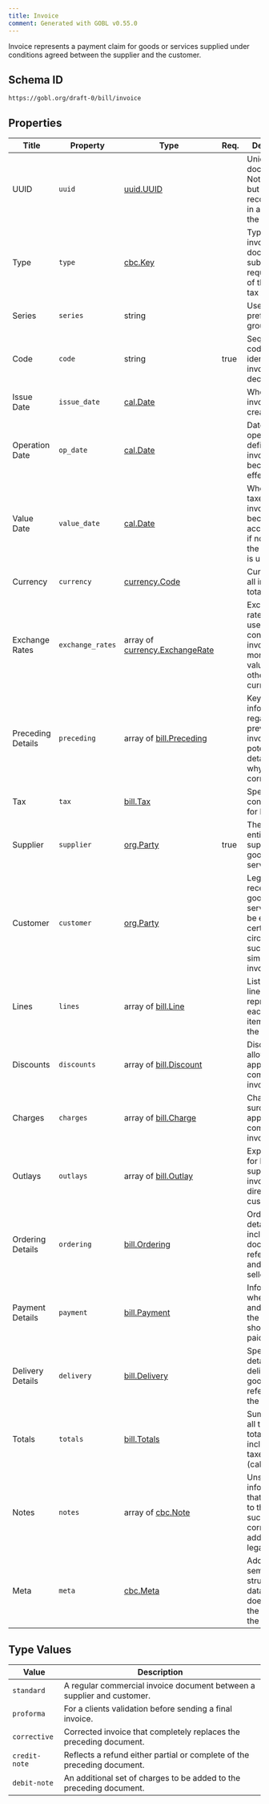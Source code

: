 ```yaml
---
title: Invoice
comment: Generated with GOBL v0.55.0
---
```


Invoice represents a payment claim for goods or services supplied under conditions agreed between the supplier and the customer.

## Schema ID

`https://gobl.org/draft-0/bill/invoice`

## Properties

| Title             | Property         | Type                                                              | Req. | Description                                                                                                      |
|-------------------|------------------|-------------------------------------------------------------------|------|------------------------------------------------------------------------------------------------------------------|
| UUID              | `uuid`           | [uuid.UUID](/draft-0/uuid/uuid)                                   |      | Unique document ID. Not required, but always recommended in addition to the Code.                                |
| Type              | `type`           | [cbc.Key](/draft-0/cbc/key)                                       |      | Type of invoice document subject to the requirements of the local tax regime.                                    |
| Series            | `series`         | string                                                            |      | Used as a prefix to group codes.                                                                                 |
| Code              | `code`           | string                                                            | true | Sequential code used to identify this invoice in tax declarations.                                               |
| Issue Date        | `issue_date`     | [cal.Date](/draft-0/cal/date)                                     |      | When the invoice was created.                                                                                    |
| Operation Date    | `op_date`        | [cal.Date](/draft-0/cal/date)                                     |      | Date when the operation defined by the invoice became effective.                                                 |
| Value Date        | `value_date`     | [cal.Date](/draft-0/cal/date)                                     |      | When the taxes of this invoice become accountable, if none set, the issue date is used.                          |
| Currency          | `currency`       | [currency.Code](/draft-0/currency/code)                           |      | Currency for all invoice totals.                                                                                 |
| Exchange Rates    | `exchange_rates` | array of [currency.ExchangeRate](/draft-0/currency/exchange_rate) |      | Exchange rates to be used when converting the invoices monetary values into other currencies.                    |
| Preceding Details | `preceding`      | array of [bill.Preceding](/draft-0/bill/preceding)                |      | Key information regarding previous invoices and potentially details as to why they were corrected.               |
| Tax               | `tax`            | [bill.Tax](/draft-0/bill/tax)                                     |      | Special tax configuration for billing.                                                                           |
| Supplier          | `supplier`       | [org.Party](/draft-0/org/party)                                   | true | The taxable entity supplying the goods or services.                                                              |
| Customer          | `customer`       | [org.Party](/draft-0/org/party)                                   |      | Legal entity receiving the goods or services, may be empty in certain circumstances such as simplified invoices. |
| Lines             | `lines`          | array of [bill.Line](/draft-0/bill/line)                          |      | List of invoice lines representing each of the items sold to the customer.                                       |
| Discounts         | `discounts`      | array of [bill.Discount](/draft-0/bill/discount)                  |      | Discounts or allowances applied to the complete invoice                                                          |
| Charges           | `charges`        | array of [bill.Charge](/draft-0/bill/charge)                      |      | Charges or surcharges applied to the complete invoice                                                            |
| Outlays           | `outlays`        | array of [bill.Outlay](/draft-0/bill/outlay)                      |      | Expenses paid for by the supplier but invoiced directly to the customer.                                         |
| Ordering Details  | `ordering`       | [bill.Ordering](/draft-0/bill/ordering)                           |      | Ordering details including document references and buyer or seller parties.                                      |
| Payment Details   | `payment`        | [bill.Payment](/draft-0/bill/payment)                             |      | Information on when, how, and to whom the invoice should be paid.                                                |
| Delivery Details  | `delivery`       | [bill.Delivery](/draft-0/bill/delivery)                           |      | Specific details on delivery of the goods referenced in the invoice.                                             |
| Totals            | `totals`         | [bill.Totals](/draft-0/bill/totals)                               |      | Summary of all the invoice totals, including taxes (calculated).                                                 |
| Notes             | `notes`          | array of [cbc.Note](/draft-0/cbc/note)                            |      | Unstructured information that is relevant to the invoice, such as correction or additional legal details.        |
| Meta              | `meta`           | [cbc.Meta](/draft-0/cbc/meta)                                     |      | Additional semi-structured data that doesn't fit into the body of the invoice.                                   |

## Type Values

| Value         | Description                                                             |
|---------------|-------------------------------------------------------------------------|
| `standard`    | A regular commercial invoice document between a supplier and customer.  |
| `proforma`    | For a clients validation before sending a final invoice.                |
| `corrective`  | Corrected invoice that completely replaces the preceding document.      |
| `credit-note` | Reflects a refund either partial or complete of the preceding document. |
| `debit-note`  | An additional set of charges to be added to the preceding document.     |

